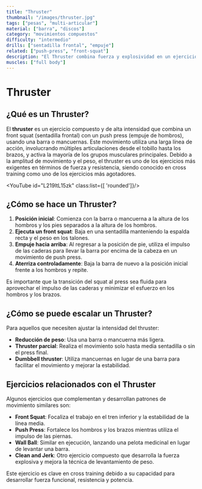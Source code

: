 ```yaml
---
title: "Thruster"
thumbnail: "/images/thruster.jpg"
tags: ["pesas", "multi-articular"]
material: ["barra", "discos"]
category: "movimientos compuestos"
difficulty: "intermedio"
drills: ["sentadilla frontal", "empuje"]
related: ["push-press", "front-squat"]
description: "El Thruster combina fuerza y explosividad en un ejercicio compuesto ideal para el entrenamiento funcional en cross training."
muscles: ["full body"]
---
```


# Thruster

## ¿Qué es un Thruster?
El **thruster** es un ejercicio compuesto y de alta intensidad que combina un front squat (sentadilla frontal) con un push press (empuje de hombros), usando una barra o mancuernas. Este movimiento utiliza una larga línea de acción, involucrando múltiples articulaciones desde el tobillo hasta los brazos, y activa la mayoría de los grupos musculares principales. Debido a la amplitud de movimiento y el peso, el thruster es uno de los ejercicios más exigentes en términos de fuerza y resistencia, siendo conocido en cross training como uno de los ejercicios más agotadores.

<YouTube id="L219ltL15zk" class:list={[ 'rounded']}/>

## ¿Cómo se hace un Thruster?
1. **Posición inicial**: Comienza con la barra o mancuerna a la altura de los hombros y los pies separados a la altura de los hombros.
2. **Ejecuta un front squat**: Baja en una sentadilla manteniendo la espalda recta y el peso en los talones.
3. **Empuje hacia arriba**: Al regresar a la posición de pie, utiliza el impulso de las caderas para llevar la barra por encima de la cabeza en un movimiento de push press.
4. **Aterriza controladamente**: Baja la barra de nuevo a la posición inicial frente a los hombros y repite.

Es importante que la transición del squat al press sea fluida para aprovechar el impulso de las caderas y minimizar el esfuerzo en los hombros y los brazos.


## ¿Cómo se puede escalar un Thruster?
Para aquellos que necesiten ajustar la intensidad del thruster:
- **Reducción de peso**: Usa una barra o mancuerna más ligera.
- **Thruster parcial**: Realiza el movimiento solo hasta media sentadilla o sin el press final.
- **Dumbbell thruster**: Utiliza mancuernas en lugar de una barra para facilitar el movimiento y mejorar la estabilidad.


## Ejercicios relacionados con el Thruster
Algunos ejercicios que complementan y desarrollan patrones de movimiento similares son:
- **Front Squat**: Focaliza el trabajo en el tren inferior y la estabilidad de la línea media.
- **Push Press**: Fortalece los hombros y los brazos mientras utiliza el impulso de las piernas.
- **Wall Ball**: Similar en ejecución, lanzando una pelota medicinal en lugar de levantar una barra.
- **Clean and Jerk**: Otro ejercicio compuesto que desarrolla la fuerza explosiva y mejora la técnica de levantamiento de peso.

Este ejercicio es clave en cross training debido a su capacidad para desarrollar fuerza funcional, resistencia y potencia.
